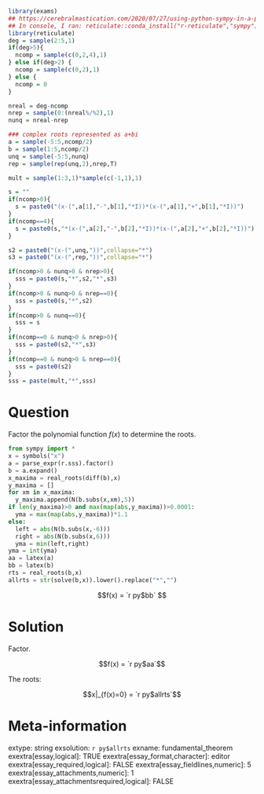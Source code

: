 ```r
library(exams)
## https://cerebralmastication.com/2020/07/27/using-python-sympy-in-a-python-code-chunk-in-rmarkdown/
## In console, I ran: reticulate::conda_install("r-reticulate","sympy")
library(reticulate)
deg = sample(2:5,1)
if(deg>5){
  ncomp = sample(c(0,2,4),1)
} else if(deg>2) {
  ncomp = sample(c(0,2),1)
} else {
  ncomp = 0
}

nreal = deg-ncomp
nrep = sample(0:(nreal%/%2),1)
nunq = nreal-nrep

### complex roots represented as a+bi
a = sample(-5:5,ncomp/2)
b = sample(1:5,ncomp/2)
unq = sample(-5:5,nunq)
rep = sample(rep(unq,2),nrep,T)

mult = sample(1:3,1)*sample(c(-1,1),1)

s = ""
if(ncomp>0){
  s = paste0("(x-(",a[1],"-",b[1],"*I))*(x-(",a[1],"+",b[1],"*I))")
}
if(ncomp==4){
  s = paste0(s,"*(x-(",a[2],"-",b[2],"*I))*(x-(",a[2],"+",b[2],"*I))")
}

s2 = paste0("(x-(",unq,"))",collapse="*")
s3 = paste0("(x-(",rep,"))",collapse="*")

if(ncomp>0 & nunq>0 & nrep>0){
  sss = paste0(s,"*",s2,"*",s3)
}
if(ncomp>0 & nunq>0 & nrep==0){
  sss = paste0(s,"*",s2)
}
if(ncomp>0 & nunq==0){
  sss = s
}
if(ncomp==0 & nunq>0 & nrep>0){
  sss = paste0(s2,"*",s3)
}
if(ncomp==0 & nunq>0 & nrep==0){
  sss = paste0(s2)
}
sss = paste(mult,"*",sss)
```


Question
========

Factor the polynomial function $f(x)$ to determine the roots.

```python
from sympy import *
x = symbols("x")
a = parse_expr(r.sss).factor()
b = a.expand()
x_maxima = real_roots(diff(b),x)
y_maxima = []
for xm in x_maxima:
  y_maxima.append(N(b.subs(x,xm),5))
if len(y_maxima)>0 and max(map(abs,y_maxima))>0.0001:
  yma = max(map(abs,y_maxima))*1.1
else:
  left = abs(N(b.subs(x,-6)))
  right = abs(N(b.subs(x,6)))
  yma = min(left,right)
yma = int(yma)
aa = latex(a)
bb = latex(b)
rts = real_roots(b,x)
allrts = str(solve(b,x)).lower().replace("*","")
```


$$f(x) = `r py$bb` $$


Solution
========

Factor.

$$f(x) = `r py$aa`$$

The roots:

$$x|_{f(x)=0} = `r py$allrts`$$


Meta-information
============
extype: string
exsolution: `r py$allrts`
exname: fundamental_theorem
exextra[essay,logical]: TRUE
exextra[essay_format,character]: editor
exextra[essay_required,logical]: FALSE
exextra[essay_fieldlines,numeric]: 5
exextra[essay_attachments,numeric]: 1
exextra[essay_attachmentsrequired,logical]: FALSE
